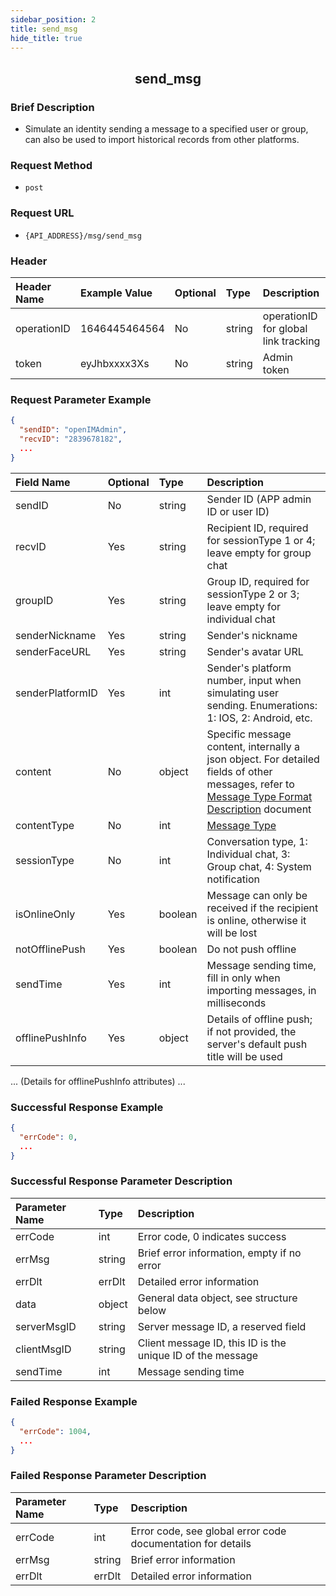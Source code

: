 ```yaml
---
sidebar_position: 2
title: send_msg
hide_title: true
---
```


<center>

## send_msg

</center>

### Brief Description
- Simulate an identity sending a message to a specified user or group, can also be used to import historical records from other platforms.
### Request Method
- `post`
### Request URL
- `{API_ADDRESS}/msg/send_msg`

### Header
|Header Name|Example Value|Optional|Type|Description|
|:--------- |:------------ |:------ |:-- |:--------- |
|operationID|1646445464564|No      |string|operationID for global link tracking|
|token      |eyJhbxxxx3Xs |No      |string|Admin token|

### Request Parameter Example
```json
{
  "sendID": "openIMAdmin",
  "recvID": "2839678182",
  ...
}
```
|Field Name|Optional|Type  |Description|
|:-------- |:------ |:---- |:----------|
|sendID    |No      |string|Sender ID (APP admin ID or user ID)|
|recvID    |Yes     |string|Recipient ID, required for sessionType 1 or 4; leave empty for group chat|
|groupID   |Yes     |string|Group ID, required for sessionType 2 or 3; leave empty for individual chat|
|senderNickname|Yes |string|Sender's nickname|
|senderFaceURL|Yes  |string|Sender's avatar URL|
|senderPlatformID|Yes|int|Sender's platform number, input when simulating user sending. Enumerations: 1: IOS, 2: Android, etc.|
|content   |No      |object|Specific message content, internally a json object. For detailed fields of other messages, refer to [Message Type Format Description](/restapi/contentDescription) document|
|contentType|No   |int   |[Message Type](/restapi/contentDescription)|
|sessionType|No   |int   |Conversation type, 1: Individual chat, 3: Group chat, 4: System notification|
|isOnlineOnly|Yes  |boolean|Message can only be received if the recipient is online, otherwise it will be lost|
|notOfflinePush|Yes|boolean|Do not push offline|
|sendTime  |Yes     |int   |Message sending time, fill in only when importing messages, in milliseconds|
|offlinePushInfo|Yes|object|Details of offline push; if not provided, the server's default push title will be used|
... (Details for offlinePushInfo attributes) ...
### Successful Response Example
```json
{
  "errCode": 0,
  ...
}
```
### Successful Response Parameter Description
|Parameter Name|Type  |Description|
|:------------ |:---- |:----------|
|errCode       |int   |Error code, 0 indicates success|
|errMsg        |string|Brief error information, empty if no error|
|errDlt        |errDlt|Detailed error information|
|data          |object|General data object, see structure below|
|serverMsgID   |string|Server message ID, a reserved field|
|clientMsgID   |string|Client message ID, this ID is the unique ID of the message|
|sendTime      |int   |Message sending time|

### Failed Response Example
```json
{
  "errCode": 1004,
  ...
}
```
### Failed Response Parameter Description
|Parameter Name|Type  |Description|
|:------------ |:---- |:----------|
|errCode       |int   |Error code, see global error code documentation for details|
|errMsg        |string|Brief error information|
|errDlt        |errDlt|Detailed error information|
